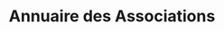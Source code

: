 ---
layout: ../../../layouts/AssoSort.astro
title: "Annuaire des Associations"
typeFilter: ecologie
---